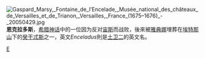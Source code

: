 {{unreferenced|time=2012-10-6}} 
[[File:Gaspard_Marsy,_Fontaine_de_l’Encelade,_Musée_national_des_châteaux_de_Versailles_et_de_Trianon,_Versailles,_France_(1675–1676)_-_20050429.jpg|thumb]]
'''恩克拉多斯'''，[[希腊神话|希腊神话]]中的一位因为反对[[宙斯|宙斯]]而战败，後來被[[雅典娜|雅典娜]]埋葬在[[埃特那山|埃特那山]]下的[[癸干忒斯|癸干忒斯]]之一，英文''Enceladus''則是[[土卫二|土卫二]]的英文名。

{{希腊人物小作品}}

[[Category:希腊神话巨人|E]]